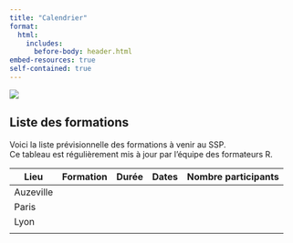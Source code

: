 ```yaml
---
title: "Calendrier"
format:
  html:
    includes:
      before-body: header.html
embed-resources: true
self-contained: true
---
```


![](../img/bandeau_agreste.jpg)

## Liste des formations

Voici la liste prévisionnelle des formations à venir au SSP.\
Ce tableau est régulièrement mis à jour par l'équipe des formateurs R.

| Lieu      | Formation | Durée | Dates | Nombre participants |
|-----------|-----------|-------|-------|---------------------|
| Auzeville |           |       |       |                     |
| Paris     |           |       |       |                     |
| Lyon      |           |       |       |                     |
|           |           |       |       |                     |

